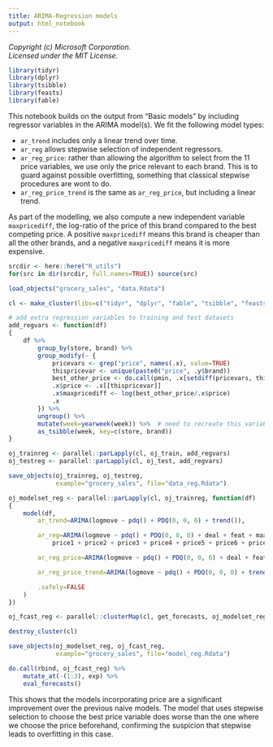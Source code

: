 ```yaml
---
title: ARIMA-Regression models
output: html_notebook
---
```


_Copyright (c) Microsoft Corporation._<br/>
_Licensed under the MIT License._

```r
library(tidyr)
library(dplyr)
library(tsibble)
library(feasts)
library(fable)
```

This notebook builds on the output from "Basic models" by including regressor variables in the ARIMA model(s). We fit the following model types:

- `ar_trend` includes only a linear trend over time.
- `ar_reg` allows stepwise selection of independent regressors.
- `ar_reg_price`: rather than allowing the algorithm to select from the 11 price variables, we use only the price relevant to each brand. This is to guard against possible overfitting, something that classical stepwise procedures are wont to do.
- `ar_reg_price_trend` is the same as `ar_reg_price`, but including a linear trend.

As part of the modelling, we also compute a new independent variable `maxpricediff`, the log-ratio of the price of this brand compared to the best competing price. A positive `maxpricediff` means this brand is cheaper than all the other brands, and a negative `maxpricediff` means it is more expensive.

```r
srcdir <- here::here("R_utils")
for(src in dir(srcdir, full.names=TRUE)) source(src)

load_objects("grocery_sales", "data.Rdata")

cl <- make_cluster(libs=c("tidyr", "dplyr", "fable", "tsibble", "feasts"))

# add extra regression variables to training and test datasets
add_regvars <- function(df)
{
    df %>%
        group_by(store, brand) %>%
        group_modify(~ {
            pricevars <- grep("price", names(.x), value=TRUE)
            thispricevar <- unique(paste0("price", .y$brand))
            best_other_price <- do.call(pmin, .x[setdiff(pricevars, thispricevar)])
            .x$price <- .x[[thispricevar]]
            .x$maxpricediff <- log(best_other_price/.x$price)
            .x
        }) %>%
        ungroup() %>%
        mutate(week=yearweek(week)) %>%  # need to recreate this variable because of tsibble/vctrs issues
        as_tsibble(week, key=c(store, brand))
}

oj_trainreg <- parallel::parLapply(cl, oj_train, add_regvars)
oj_testreg <- parallel::parLapply(cl, oj_test, add_regvars)

save_objects(oj_trainreg, oj_testreg,
             example="grocery_sales", file="data_reg.Rdata")

oj_modelset_reg <- parallel::parLapply(cl, oj_trainreg, function(df)
{
    model(df,
        ar_trend=ARIMA(logmove ~ pdq() + PDQ(0, 0, 0) + trend()),

        ar_reg=ARIMA(logmove ~ pdq() + PDQ(0, 0, 0) + deal + feat + maxpricediff +
            price1 + price2 + price3 + price4 + price5 + price6 + price7 + price8 + price9 + price10 + price11),

        ar_reg_price=ARIMA(logmove ~ pdq() + PDQ(0, 0, 0) + deal + feat + maxpricediff + price),

        ar_reg_price_trend=ARIMA(logmove ~ pdq() + PDQ(0, 0, 0) + trend() + deal + feat + maxpricediff + price),

        .safely=FALSE
    )
})

oj_fcast_reg <- parallel::clusterMap(cl, get_forecasts, oj_modelset_reg, oj_testreg)

destroy_cluster(cl)

save_objects(oj_modelset_reg, oj_fcast_reg,
             example="grocery_sales", file="model_reg.Rdata")

do.call(rbind, oj_fcast_reg) %>%
    mutate_at(-(1:3), exp) %>%
    eval_forecasts()
```

This shows that the models incorporating price are a significant improvement over the previous naive models. The model that uses stepwise selection to choose the best price variable does worse than the one where we choose the price beforehand, confirming the suspicion that stepwise leads to overfitting in this case.
